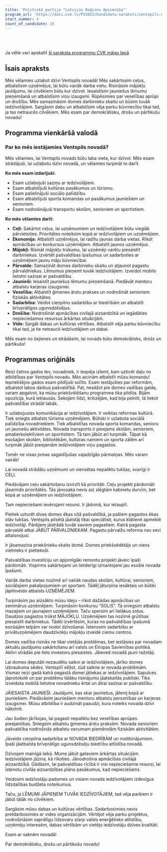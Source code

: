 ```yaml
---
title: 'Politiskā partija "Latvijas Reģionu Apvienība"'
program_url: 'https://dati.cvk.lv/PV2025/kandidatu-saraksti/ventspils-novads/politiska-partija-latvijas-regionu-apvieniba'
start_number: 4
count_of_candidate: 18
---
```



<Badge text="Ceļu sakārtošana" variant="note" size="small" /> <Badge text="Uzņēmēju atbalsts" variant="note" size="small" /> <Badge text="Mājokļu pieejamība" variant="note" size="small" /> <Badge text="Jauniešu iesaiste" variant="note" size="small" /> <Badge text="Veselības aprūpes pieejamība" variant="note" size="small" />

<br/><br/> 

<Card title='Šis ir mākslīga intelekta ģenerēts apraksts' icon='starlight'>
    Ja vēlie vari apskatīt <a href={frontmatter.program_url} target='_blank'>šī saraksta programmu CVK mājas lapā</a>
    </Card>

## Īsais apraksts

Mēs vēlamies uzlabot dzīvi Ventspils novadā! Mēs sakārtosim ceļus, atbalstīsim uzņēmējus, lai būtu vairāk darba vietu. Risināsim mājokļu jautājumu, lai cilvēkiem būtu kur dzīvot. Iesaistīsim jauniešus lēmumu pieņemšanā un atbalstīsim viņu izaugsmi. Rūpēsimies par veselības aprūpi un drošību. Mēs samazināsim domes darbinieku skaitu un būsim tuvāk iedzīvotājiem. Sargāsim dabu un atbalstīsim vēja parku būvniecību tikai tad, ja tas netraucēs cilvēkiem. Mēs esam par demokrātisku, drošu un pārtikušu novadu!

## Programma vienkāršā valodā

### Par ko mēs iestājamies Ventspils novadā?

Mēs vēlamies, lai Ventspils novads būtu laba vieta, kur dzīvot. Mēs esam strādājuši, lai uzlabotu dzīvi novadā, un vēlamies turpināt to darīt.

**Ko mēs esam izdarījuši:**

*   Esam uzlabojuši saziņu ar iedzīvotājiem.
*   Esam atbalstījuši kultūras pasākumus un tūrismu.
*   Esam palielinājuši sociālo palīdzību.
*   Esam atbalstījuši sporta komandas un pasākumus jauniešiem un senioriem.
*   Esam nodrošinājuši transportu skolām, senioriem un sportistiem.

**Ko mēs vēlamies darīt:**

*   **Ceļi:** Sakārtot ceļus, lai uzņēmumiem un iedzīvotājiem būtu vieglāk pārvietoties. Prioritātes noteiksim kopā ar iedzīvotājiem un uzņēmējiem.
*   **Ekonomija:** Atbalstīt uzņēmējus, lai radītu jaunas darba vietas. Rīkot apmācības un konkursus uzņēmējiem. Atbalstīt jaunos uzņēmējus.
*   **Mājokļi:** Risināt mājokļu trūkumu, lai uzņēmēji varētu piesaistīt darbiniekus. Izvērtēt pašvaldības īpašumus un sadarboties ar uzņēmējiem jaunu māju būvniecībai.
*   **Pārvalde:** Samazināt domes darbinieku skaitu un atjaunot pagastu pārvaldniekus. Lēmumus pieņemt tuvāk iedzīvotājiem. Izveidot mobilo lietotni saziņai ar pašvaldību.
*   **Jaunieši:** Iesaistīt jauniešus lēmumu pieņemšanā. Piedāvāt mentoru atbalstu karjeras izaugsmei.
*   **Veselība:** Atbalstīt ģimenes ārstu prakses un nodrošināt senioriem fiziskās aktivitātes.
*   **Sadarbība:** Veidot cieņpilnu sadarbību ar biedrībām un atbalstīt brīvprātīgos ugunsdzēsējus.
*   **Drošība:** Nodrošināt apmācības civilajā aizsardzībā un iegādāties nepieciešamos resursus ārkārtas situācijām.
*   **Vide:** Sargāt dabas un kultūras vērtības. Atbalstīt vēja parku būvniecību tikai tad, ja tie netraucē iedzīvotājiem un dabai.

Mēs esam no šejienes un strādāsim, lai novads būtu demokrātisks, drošs un pārtikušs!

## Programmas oriģināls

Reizi četros gados tev, novadniek, ir iespēja izlemt, kam uzticēt daļu no atbildības par Ventspils novadu. Mēs aicinām atbalstīt mūsu komandu! Iepriekšējos gados esam pildījuši solīto. Esam iestājušies par reformām, atbalstot labos darbus pašvaldībā. Pat, nesēžot pie domes vadības galda, varam apgalvot, ka mūsu priekšvēlēšanu programma tika pildīta. Bijām opozīcija, kurā ieklausās. Sekojām līdzi, kritizējām, kad bija pelnīti, tā liekot pašvaldībai strādāt labāk.

Ir uzlabojusies komunikācija ar iedzīvotājiem. Ir veiktas reformas kultūrā. Tiek sniegts atbalsts tūrisma uzņēmējiem. Būtiski ir uzlabota sociālā palīdzība novadniekiem. Tiek atbalstītas novada sporta komandas, senioru un jauniešu aktivitātes. Novada transports ir pieejams skolām, senioriem, amatierkolektīviem un sportistiem. Tā tam jābūt arī turpmāk. Tāpat kā esošajām skolām, bibliotēkām, kultūras namiem un sporta zālēm arī turpmāk jābūt pieejamām iedzīvotājiem viņu pagastos.

Tomēr ne visas jomas sagaidījušas vajadzīgās pārmaiņas. Mēs varam vairāk!

Lai novadā strādātu uzņēmumi un viensētas nepaliktu tukšas, svarīgi ir CEĻI.

Piedāvājam ceļu sakārtošanu izvirzīt kā prioritāti. Ceļu projekti pārdomāti jāsarindo prioritātēs. Tās jānosaka nevis aiz slēgtām kabinetu durvīm, bet kopā ar uzņēmējiem un iedzīvotājiem.

Tam nepieciešami ievērojami resursi. Ir jādomā, kur ietaupīt.

Pietiek uzturēt divas domes ēkas citā pašvaldībā, ja pašiem pagastos ēkas stāv tukšas. Ventspils pilsētā jāatstāj tikai speciālisti, kurus klātienē apmeklē iedzīvotāji. Pārējiem jāstrādā tuvāk saviem pagastiem. Katrā pagasta pārvaldē atkal JĀBŪT PĀRVALDNIEKAM. Pagastu pārvalžu reforma nav sevi attaisnojusi.

Ir jāsamazina priekšnieku skaits domē. Domes priekšsēdētājs un viens vietnieks ir pietiekoši.

Pašvaldības investīciju un apjomīgāki remontu projekti jāveic īpaši pārdomāti. Vispirms sakārtojami un lietderīgi izmantojami jau esošie novada īpašumi.

Vairāk darba vietas nozīmē arī vairāk naudas skolām, kultūrai, senioriem, sociālajiem pakalpojumiem un sportam. Tādēļ jāturpina iesāktais un būtiki jāpilnveido atbalsts UZŅĒMĒJIEM.

Turpināsim jau aizsākto mūsu ideju – rīkot dažādas apmācības un seminārus uzņēmējiem. Turpināsim konkursu “SOLIS”. Tā sniegsim atbalstu mazajiem un jaunajiem uzņēmējiem.
Taču spersim arī lielākus soļus. Daudzos pagastos trūkst MĀJOKĻU. Uzņēmējiem tas nozīmē grūtības piesaistīt darbiniekus. Tādēļ izvērtēsim, kuras no pašvaldības īpašumā esošajām telpām var nodot dzīvošanai. Īstenosim sadarbību ar privātuzņēmējiem daudzīvokļu mājokļu izveidē ciemu centros.

Domes vadība risinās ne tikai vietējās problēmas, bet iestāsies par novadam aktuālu jautājumu sakārtošanu arī valsts un Eiropas Savienības politikā. Aktīvi strādās pie lielo investoru piesaistes. Jāieved novadā jauni ražotāji.

Lai domes deputāti nezaudētu saikni ar iedzīvotājiem, jārīko domes izbraukuma sēdes. Ventspilī sēžot, zūd saikne ar novada problēmām. Vismaz reizi gadā katrā pagastā domei jātiekas ar iedzīvotājiem. Sapulces jāprotokolē un par problēmu tālāku risinājumu jāatskaitās publiski. Tiks izveidota mobilā lietotne novadnieku ērtai un ātrai saziņai ar pašvaldību.

JĀIESAISTA JAUNIEŠI. Jautājumi, kas skar jauniešus, jālemj kopā ar jauniešiem. Piedāvāsim jauniešiem mentoru atbalstu personības un karjeras izaugsmei. Mūsu atbildība ir audzināt paaudzi, kura noteiks novada dzīvi nākotnē.

Jau šodien jārīkojas, lai pagasti nepaliktu bez veselības aprūpes pieejamības. Sniegsim atbalstu ģimenes ārstu praksēm. Novada senioriem pašvaldība nodrošinās atbalstu vecumam piemērotām fiziskām aktivitātēm.

Jāveido cieņpilna sadarbība ar NOVADA BIEDRĪBĀM un nodibinājumiem. Īpaši jāatbalsta brīvprātīgo ugunsdzēsēju biedrību attīstība novadā.

Dzīvojam mainīgā laikā. Mums jābūt gataviem ārkārtas situācijām. Iedzīvotājiem jāzina, kā rīkoties. Jānodrošina apmācības civilajā aizsardzībā. Gādāsim, lai pašvaldības rīcībā ir visi nepieciešamie resursi, lai īstenotu civilās aizsardzības plāna pasākumus, kad nepieciešams.

Veidosim iedzīvotāju padomes un visiem novada iedzīvotājiem izdevīgus līdzdalības budžeta noteikumus.

Taču, ja LĒMUMI JĀPIEŅEM TUVĀK IEDZĪVOTĀJIEM, tad vēja parkiem ir jābūt tālāk no cilvēkiem.

Sargāsim mūsu dabas un kultūras vērtības. Sadarbosimies nevis pretdarbosimies ar vides organizācijām. Vērtējot vēja parku projektus, nodrošināsim saprātīgu līdzsvaru starp valsts enerģētisko attīstību, uzņēmēju interesēm, dabas vērtībām un vietējo iedzīvotāju dzīves kvalitāti.

Esam ar saknēm novadā!

Par demokrātisku, drošu un pārtikušu novadu!
